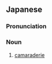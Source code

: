 ==Japanese==
{{ja-kanjitab|なか|ま|い|しき|yomi=on}}

===Pronunciation===
{{ja-pron|yomi=o|なかまいしき}}

===Noun===
{{ja-noun|なかまいしき}}

# [[camaraderie]]
